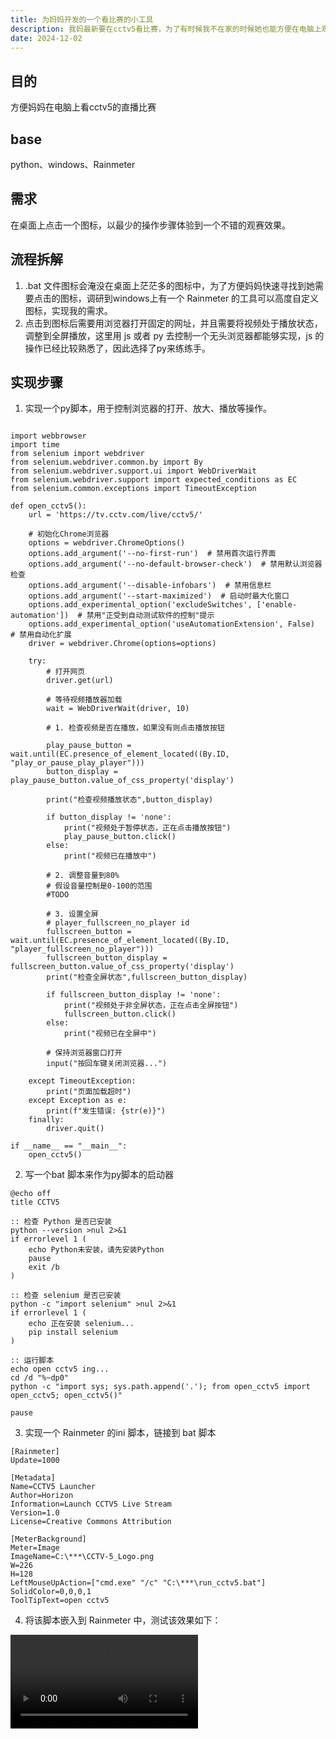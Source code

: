 ```yaml
---
title: 为妈妈开发的一个看比赛的小工具
description: 我妈最新要在cctv5看比赛，为了有时候我不在家的时候她也能方便在电脑上观看比赛就写了这个小工具。
date: 2024-12-02
---
```


## 目的
方便妈妈在电脑上看cctv5的直播比赛

## base 
python、windows、Rainmeter

## 需求
在桌面上点击一个图标，以最少的操作步骤体验到一个不错的观赛效果。

## 流程拆解
1. .bat 文件图标会淹没在桌面上茫茫多的图标中，为了方便妈妈快速寻找到她需要点击的图标，调研到windows上有一个 Rainmeter 的工具可以高度自定义图标，实现我的需求。
2. 点击到图标后需要用浏览器打开固定的网址，并且需要将视频处于播放状态，调整到全屏播放，这里用 js 或者 py 去控制一个无头浏览器都能够实现，js 的操作已经比较熟悉了，因此选择了py来练练手。 

## 实现步骤
1. 实现一个py脚本，用于控制浏览器的打开、放大、播放等操作。
```

import webbrowser
import time
from selenium import webdriver
from selenium.webdriver.common.by import By
from selenium.webdriver.support.ui import WebDriverWait
from selenium.webdriver.support import expected_conditions as EC
from selenium.common.exceptions import TimeoutException

def open_cctv5():
    url = 'https://tv.cctv.com/live/cctv5/'
    
    # 初始化Chrome浏览器
    options = webdriver.ChromeOptions()
    options.add_argument('--no-first-run')  # 禁用首次运行界面
    options.add_argument('--no-default-browser-check')  # 禁用默认浏览器检查
    options.add_argument('--disable-infobars')  # 禁用信息栏
    options.add_argument('--start-maximized')  # 启动时最大化窗口
    options.add_experimental_option('excludeSwitches', ['enable-automation'])  # 禁用"正受到自动测试软件的控制"提示
    options.add_experimental_option('useAutomationExtension', False)  # 禁用自动化扩展
    driver = webdriver.Chrome(options=options)
    
    try:
        # 打开网页
        driver.get(url)
        
        # 等待视频播放器加载
        wait = WebDriverWait(driver, 10)
        
        # 1. 检查视频是否在播放，如果没有则点击播放按钮

        play_pause_button = wait.until(EC.presence_of_element_located((By.ID, "play_or_pause_play_player")))
        button_display = play_pause_button.value_of_css_property('display')

        print("检查视频播放状态",button_display)
        
        if button_display != 'none':
            print("视频处于暂停状态，正在点击播放按钮")
            play_pause_button.click()
        else:
            print("视频已在播放中")
        
        # 2. 调整音量到80%
        # 假设音量控制是0-100的范围
        #TODO

        # 3. 设置全屏
        # player_fullscreen_no_player id 
        fullscreen_button = wait.until(EC.presence_of_element_located((By.ID, "player_fullscreen_no_player")))
        fullscreen_button_display = fullscreen_button.value_of_css_property('display')
        print("检查全屏状态",fullscreen_button_display)

        if fullscreen_button_display != 'none':
            print("视频处于非全屏状态，正在点击全屏按钮")
            fullscreen_button.click()
        else:
            print("视频已在全屏中")
        
        # 保持浏览器窗口打开
        input("按回车键关闭浏览器...")
        
    except TimeoutException:
        print("页面加载超时")
    except Exception as e:
        print(f"发生错误: {str(e)}")
    finally:
        driver.quit()

if __name__ == "__main__":
    open_cctv5()

```

2. 写一个bat 脚本来作为py脚本的启动器
```
@echo off
title CCTV5

:: 检查 Python 是否已安装
python --version >nul 2>&1
if errorlevel 1 (
    echo Python未安装，请先安装Python
    pause
    exit /b
)

:: 检查 selenium 是否已安装
python -c "import selenium" >nul 2>&1
if errorlevel 1 (
    echo 正在安装 selenium...
    pip install selenium
)

:: 运行脚本
echo open cctv5 ing...
cd /d "%~dp0"
python -c "import sys; sys.path.append('.'); from open_cctv5 import open_cctv5; open_cctv5()"

pause
```

3. 实现一个 Rainmeter 的ini 脚本，链接到 bat 脚本
```
[Rainmeter]
Update=1000

[Metadata]
Name=CCTV5 Launcher
Author=Horizon
Information=Launch CCTV5 Live Stream
Version=1.0
License=Creative Commons Attribution

[MeterBackground]
Meter=Image
ImageName=C:\***\CCTV-5_Logo.png
W=226 
H=128
LeftMouseUpAction=["cmd.exe" "/c" "C:\***\run_cctv5.bat"]
SolidColor=0,0,0,1
ToolTipText=open cctv5 
```

4. 将该脚本嵌入到 Rainmeter 中，测试该效果如下：

![demo视频](https://github.com/liuxzzz/open-cctv5/blob/main/demo.mp4)